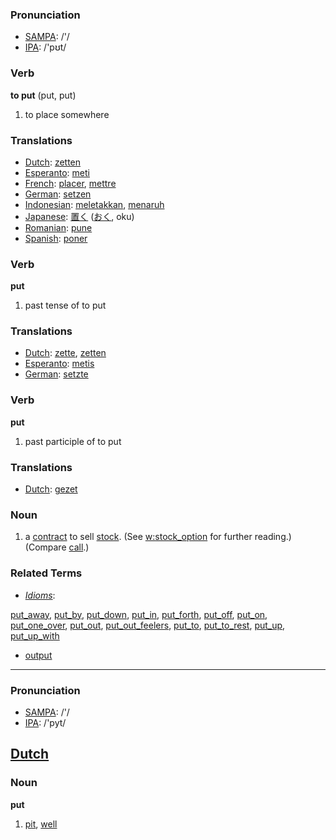 === Pronunciation ===
*[[w:SAMPA|SAMPA]]: /'/
*[[w:IPA|IPA]]: /'pʊt/

=== Verb ===

'''to put''' (put, put)

# to place somewhere

=== Translations ===
*[[Dutch]]: [[zetten]]
*[[Esperanto]]: [[meti]]
*[[French]]: [[placer]], [[mettre]]
*[[German]]: [[setzen]]
*[[Indonesian]]: [[letak|meletakkan]], [[taruh|menaruh]]
*[[Japanese]]: [[置く]] ([[おく]], oku) 
*[[Romanian]]: [[pune]]
*[[Spanish]]: [[poner]]

=== Verb ===

'''put'''

# past tense of to put

=== Translations ===
*[[Dutch]]: [[zette]], [[zetten]]
*[[Esperanto]]: [[metis]]
*[[German]]: [[setzte]]

=== Verb ===

'''put'''

# past participle of to put

=== Translations ===
*[[Dutch]]: [[gezet]]

=== Noun ===
# a [[contract]] to sell [[stock]]. (See [[w:stock_option]] for further reading.) (Compare [[call]].)

===Related Terms===
*''[[Idiom]]s'':
[[put_away]], [[put_by]], [[put_down]], [[put_in]], [[put_forth]], [[put_off]], [[put_on]], [[put_one_over]], [[put_out]], [[put_out_feelers]], [[put_to]], [[put_to_rest]], [[put_up]], [[put_up_with]]
*[[output]]

----

=== Pronunciation ===
*[[w:SAMPA|SAMPA]]: /'/
*[[w:IPA|IPA]]: /'pyt/

==[[Dutch]]==

=== Noun ===

'''put'''

# [[pit]], [[well]]